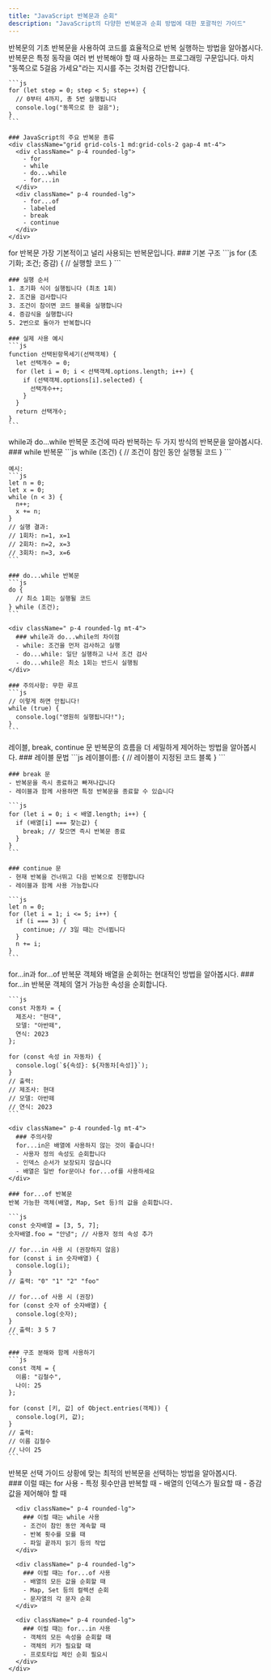 ```yaml
---
title: "JavaScript 반복문과 순회"
description: "JavaScript의 다양한 반복문과 순회 방법에 대한 포괄적인 가이드"
---
```



<Card className="mb-6">
  <CardHeader>
    <CardTitle>반복문의 기초</CardTitle>
    <CardDescription>
      반복문을 사용하여 코드를 효율적으로 반복 실행하는 방법을 알아봅시다.
    </CardDescription>
  </CardHeader>
  <CardContent>
    <div className=" p-4 rounded-lg">
      반복문은 특정 동작을 여러 번 반복해야 할 때 사용하는 프로그래밍 구문입니다.
      마치 "동쪽으로 5걸음 가세요"라는 지시를 주는 것처럼 간단합니다.
    </div>

    ```js
    for (let step = 0; step < 5; step++) {
      // 0부터 4까지, 총 5번 실행됩니다
      console.log("동쪽으로 한 걸음");
    }
    ```

    ### JavaScript의 주요 반복문 종류
    <div className="grid grid-cols-1 md:grid-cols-2 gap-4 mt-4">
      <div className=" p-4 rounded-lg">
        - for
        - while
        - do...while
        - for...in
      </div>
      <div className=" p-4 rounded-lg">
        - for...of
        - labeled
        - break
        - continue
      </div>
    </div>
  </CardContent>
</Card>

<Card className="mb-6">
  <CardHeader>
    <CardTitle>for 반복문</CardTitle>
    <CardDescription>
      가장 기본적이고 널리 사용되는 반복문입니다.
    </CardDescription>
  </CardHeader>
  <CardContent>
    ### 기본 구조
    ```js
    for (초기화; 조건; 증감) {
      // 실행할 코드
    }
    ```

    ### 실행 순서
    1. 초기화 식이 실행됩니다 (최초 1회)
    2. 조건을 검사합니다
    3. 조건이 참이면 코드 블록을 실행합니다
    4. 증감식을 실행합니다
    5. 2번으로 돌아가 반복합니다

    ### 실제 사용 예시
    ```js
    function 선택된항목세기(선택객체) {
      let 선택개수 = 0;
      for (let i = 0; i < 선택객체.options.length; i++) {
        if (선택객체.options[i].selected) {
          선택개수++;
        }
      }
      return 선택개수;
    }
    ```
  </CardContent>
</Card>

<Card className="mb-6">
  <CardHeader>
    <CardTitle>while과 do...while 반복문</CardTitle>
    <CardDescription>
      조건에 따라 반복하는 두 가지 방식의 반복문을 알아봅시다.
    </CardDescription>
  </CardHeader>
  <CardContent>
    ### while 반복문
    ```js
    while (조건) {
      // 조건이 참인 동안 실행될 코드
    }
    ```

    예시:
    ```js
    let n = 0;
    let x = 0;
    while (n < 3) {
      n++;
      x += n;
    }
    // 실행 결과:
    // 1회차: n=1, x=1
    // 2회차: n=2, x=3
    // 3회차: n=3, x=6
    ```

    ### do...while 반복문
    ```js
    do {
      // 최소 1회는 실행될 코드
    } while (조건);
    ```

    <div className=" p-4 rounded-lg mt-4">
      ### while과 do...while의 차이점
      - while: 조건을 먼저 검사하고 실행
      - do...while: 일단 실행하고 나서 조건 검사
      - do...while은 최소 1회는 반드시 실행됨
    </div>

    ### 주의사항: 무한 루프
    ```js
    // 이렇게 하면 안됩니다!
    while (true) {
      console.log("영원히 실행됩니다!");
    }
    ```
  </CardContent>
</Card>

<Card className="mb-6">
  <CardHeader>
    <CardTitle>레이블, break, continue 문</CardTitle>
    <CardDescription>
      반복문의 흐름을 더 세밀하게 제어하는 방법을 알아봅시다.
    </CardDescription>
  </CardHeader>
  <CardContent>
    ### 레이블 문법
    ```js
    레이블이름: {
      // 레이블이 지정된 코드 블록
    }
    ```

    ### break 문
    - 반복문을 즉시 종료하고 빠져나갑니다
    - 레이블과 함께 사용하면 특정 반복문을 종료할 수 있습니다

    ```js
    for (let i = 0; i < 배열.length; i++) {
      if (배열[i] === 찾는값) {
        break; // 찾으면 즉시 반복문 종료
      }
    }
    ```

    ### continue 문
    - 현재 반복을 건너뛰고 다음 반복으로 진행합니다
    - 레이블과 함께 사용 가능합니다

    ```js
    let n = 0;
    for (let i = 1; i <= 5; i++) {
      if (i === 3) {
        continue; // 3일 때는 건너뜁니다
      }
      n += i;
    }
    ```
  </CardContent>
</Card>

<Card className="mb-6">
  <CardHeader>
    <CardTitle>for...in과 for...of 반복문</CardTitle>
    <CardDescription>
      객체와 배열을 순회하는 현대적인 방법을 알아봅시다.
    </CardDescription>
  </CardHeader>
  <CardContent>
    ### for...in 반복문
    객체의 열거 가능한 속성을 순회합니다.

    ```js
    const 자동차 = {
      제조사: "현대",
      모델: "아반떼",
      연식: 2023
    };

    for (const 속성 in 자동차) {
      console.log(`${속성}: ${자동차[속성]}`);
    }
    // 출력:
    // 제조사: 현대
    // 모델: 아반떼
    // 연식: 2023
    ```

    <div className=" p-4 rounded-lg mt-4">
      ### 주의사항
      for...in은 배열에 사용하지 않는 것이 좋습니다!
      - 사용자 정의 속성도 순회합니다
      - 인덱스 순서가 보장되지 않습니다
      - 배열은 일반 for문이나 for...of를 사용하세요
    </div>

    ### for...of 반복문
    반복 가능한 객체(배열, Map, Set 등)의 값을 순회합니다.

    ```js
    const 숫자배열 = [3, 5, 7];
    숫자배열.foo = "안녕"; // 사용자 정의 속성 추가

    // for...in 사용 시 (권장하지 않음)
    for (const i in 숫자배열) {
      console.log(i);
    }
    // 출력: "0" "1" "2" "foo"

    // for...of 사용 시 (권장)
    for (const 숫자 of 숫자배열) {
      console.log(숫자);
    }
    // 출력: 3 5 7
    ```

    ### 구조 분해와 함께 사용하기
    ```js
    const 객체 = { 
      이름: "김철수", 
      나이: 25 
    };

    for (const [키, 값] of Object.entries(객체)) {
      console.log(키, 값);
    }
    // 출력:
    // 이름 김철수
    // 나이 25
    ```
  </CardContent>
</Card>

<Card className="mb-6">
  <CardHeader>
    <CardTitle>반복문 선택 가이드</CardTitle>
    <CardDescription>
      상황에 맞는 최적의 반복문을 선택하는 방법을 알아봅시다.
    </CardDescription>
  </CardHeader>
  <CardContent>
    <div className="grid grid-cols-1 md:grid-cols-2 gap-4">
      <div className=" p-4 rounded-lg">
        ### 이럴 때는 for 사용
        - 특정 횟수만큼 반복할 때
        - 배열의 인덱스가 필요할 때
        - 증감 값을 제어해야 할 때
      </div>
      
      <div className=" p-4 rounded-lg">
        ### 이럴 때는 while 사용
        - 조건이 참인 동안 계속할 때
        - 반복 횟수를 모를 때
        - 파일 끝까지 읽기 등의 작업
      </div>

      <div className=" p-4 rounded-lg">
        ### 이럴 때는 for...of 사용
        - 배열의 모든 값을 순회할 때
        - Map, Set 등의 컬렉션 순회
        - 문자열의 각 문자 순회
      </div>

      <div className=" p-4 rounded-lg">
        ### 이럴 때는 for...in 사용
        - 객체의 모든 속성을 순회할 때
        - 객체의 키가 필요할 때
        - 프로토타입 체인 순회 필요시
      </div>
    </div>
  </CardContent>
</Card>